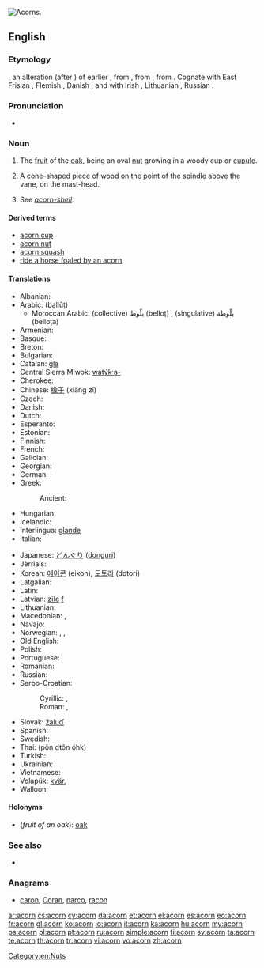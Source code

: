 [[Image:Quercus_falcata_acorns.jpg|thumb|right|Acorns.]]
{{slim-wikipedia|Acorn (disambiguation)}}
==English==

===Etymology===
{{etyl|enm|en}} {{term|acorne|lang=enm}}, an alteration (after {{term|corn}}) of earlier {{term|akern|lang=enm}}, from {{etyl|ang|en}} {{term|æcern||acorn, oak-mast|lang=ang}}, from {{etyl|gem-pro|en}} {{recons|akranan|lang=gem-pro}}, from {{proto|ine-pro|hₐógehₐ-|berry}}. Cognate with East Frisian {{term|äkkene|lang=frs}}, Flemish {{term|aker|lang=nl}}, Danish {{term|agern|lang=da}}; and with Irish {{term|áirne||sloe|lang=ga}}, Lithuanian {{term|uoga|úoga|lang=lt}}, Russian {{term|ягода||berry|tr=jágoda}}.

===Pronunciation===
* {{audio|en-us-acorn.ogg|Audio (US)}}

===Noun===
{{en-noun}}

# The [[fruit]] of the [[oak]], being an oval [[nut]] growing in a woody cup or [[cupule]].
# {{nautical}} A cone-shaped piece of wood on the point of the spindle above the vane, on the mast-head.
# {{context|zoology}} See ''[[acorn-shell]]''.

====Derived terms====
* [[acorn cup]]
* [[acorn nut]]
* [[acorn squash]]
* [[ride a horse foaled by an acorn]]

====Translations====

{{trans-top|fruit of the oak tree}}
* Albanian: {{t-|sq|lende|f|xs=Albanian}}
* Arabic: {{Arab|[[بلوط]]}} (ballūṭ) {{m}}
** Moroccan Arabic: (collective) بلّوط (belloṭ) {{m}}, (singulative) بلّوطة (belloṭa) {{f}}
* Armenian: {{t-|hy|կաղին|tr=kaġin}}
* Basque: {{t+|eu|ezkur|xs=Basque}}
* Breton: {{t+|br|mez|f|alt=mezenn}}
* Bulgarian: {{t+|bg|жълъд}}
* Catalan: [[gla]] {{f}}
* Central Sierra Miwok: [[watýkˑa-]]
* Cherokee: {{t-|chr|ᎬᎴ|tr=gvle|sc=Cher}}
* Chinese: [[橡子]] (xiàng zǐ)
* Czech: {{t+|cs|žalud|m}}
* Danish: {{t-|da|agern|n}}
* Dutch: {{t+|nl|eikel|m}}
* Esperanto: {{t-|eo|glano|xs=Esperanto}}
* Estonian: {{t-|et|tammetõru}}
* Finnish: {{t+|fi|tammenterho}}
* French: {{t+|fr|gland|m}}
* Galician: {{t-|gl|belota|f|xs=Galician}}
* Georgian: {{t-|ka|რკო|sc=Geor|xs=Georgian}}
* German: {{t+|de|Eichel|f}}
* Greek: {{t+|el|βελανίδι|tr=velanídi}}
*: Ancient: {{tø|grc|βάλανος|f|tr=bálanos|sc=polytonic}}
* Hungarian: {{t+|hu|makk}}
* Icelandic: {{t-|is|akarn|n}}
* Interlingua: [[glande]]
* Italian: {{t+|it|ghianda|f}}
{{trans-mid}}
* Japanese: [[どんぐり]] ([[donguri]])
* Jèrriais: {{tø|roa-jer|tchênelle|f}}
* Korean: [[에이콘]] (eikon), [[도토리]] (dotori)
* Latgalian: {{tø|ltg|zeile|f}}
* Latin: {{t-|la|glans|f}}
* Latvian: [[zīle]] [[f]]
* Lithuanian: {{t-|lt|gilė|f}}
* Macedonian: {{t-|mk|желад|m|tr=žélad}}, {{t-|mk|жир|m|tr=žir}}
* Navajo: {{tø|nv|chéchʼil binááʼ}}
* Norwegian: {{t-|no|kongle|m|f}}, {{t-|no|åkorn|n}}, {{t-|no|eikenøtt|m|f}}
* Old English: {{t-|ang|æcern|xs=Old English}}
* Polish: {{t+|pl|żołądź|m}}
* Portuguese: {{t+|pt|bolota|f}}
* Romanian: {{t-|ro|ghindă|f}}
* Russian: {{t+|ru|жёлудь|m|tr=žólud’}}
* Serbo-Croatian:
*: Cyrillic: {{t-|sh|жир|m|alt=жи̑р}}, {{t-|sh|желуд|m|}}
*: Roman: {{t-|sh|žir|m|alt=žȋr}}, {{t-|sh|želud|m|}}
* Slovak: [[žaluď]] {{m}}
* Spanish: {{t+|es|bellota|f}}
* Swedish: {{t-|sv|ekollon|n}}
* Thai: {{Thai|[[ผลต้นโอ๊ก]]}} (pŏn dtôn óhk)
* Turkish: {{t+|tr|palamut}}
* Ukrainian: {{t+|uk|жолудь|sc=Cyrl}}
* Vietnamese: {{t-|vi|quả đầu|xs=Vietnamese}}
* Volapük: [[kvär]], {{qualifier|older word, obsolete}} {{t-|vo|gölogafluk}}
* Walloon: {{t+|wa|gland|f}}
{{trans-bottom}}

====Holonyms====
* (''fruit of an oak''): [[oak]]

===See also===
* {{pedia}}

===Anagrams===
* [[caron#English|caron]], [[Coran#English|Coran]], [[narco#English|narco]], [[racon#English|racon]]

[[Category:en:Nuts]]

[[ar:acorn]]
[[cs:acorn]]
[[cy:acorn]]
[[da:acorn]]
[[et:acorn]]
[[el:acorn]]
[[es:acorn]]
[[eo:acorn]]
[[fr:acorn]]
[[gl:acorn]]
[[ko:acorn]]
[[io:acorn]]
[[it:acorn]]
[[ka:acorn]]
[[hu:acorn]]
[[my:acorn]]
[[ps:acorn]]
[[pl:acorn]]
[[pt:acorn]]
[[ru:acorn]]
[[simple:acorn]]
[[fi:acorn]]
[[sv:acorn]]
[[ta:acorn]]
[[te:acorn]]
[[th:acorn]]
[[tr:acorn]]
[[vi:acorn]]
[[vo:acorn]]
[[zh:acorn]]